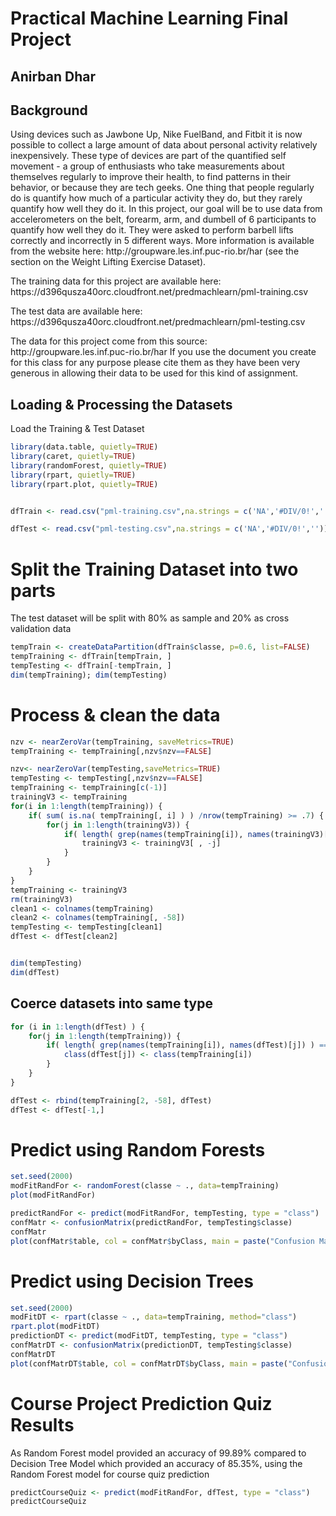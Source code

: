 # Practical Machine Learning Final Project
## Anirban Dhar

## Background
Using devices such as Jawbone Up, Nike FuelBand, and Fitbit it is now possible to collect a large amount of data about personal activity relatively inexpensively. These type of devices are part of the quantified self movement - a group of enthusiasts who take measurements about themselves regularly to improve their health, to find patterns in their behavior, or because they are tech geeks. One thing that people regularly do is quantify how much of a particular activity they do, but they rarely quantify how well they do it. In this project, our goal will be to use data from accelerometers on the belt, forearm, arm, and dumbell of 6 participants to quantify how well they do it. They were asked to perform barbell lifts correctly and incorrectly in 5 different ways. More information is available from the website here: http://groupware.les.inf.puc-rio.br/har (see the section on the Weight Lifting Exercise Dataset).

The training data for this project are available here:
https://d396qusza40orc.cloudfront.net/predmachlearn/pml-training.csv

The test data are available here:
https://d396qusza40orc.cloudfront.net/predmachlearn/pml-testing.csv

The data for this project come from this source: http://groupware.les.inf.puc-rio.br/har
If you use the document you create for this class for any purpose please cite them as they have been very generous in allowing their data to be used for this kind of assignment.


## Loading & Processing the Datasets
Load the Training & Test Dataset

```{r}
library(data.table, quietly=TRUE)
library(caret, quietly=TRUE)
library(randomForest, quietly=TRUE)
library(rpart, quietly=TRUE)
library(rpart.plot, quietly=TRUE)


dfTrain <- read.csv("pml-training.csv",na.strings = c('NA','#DIV/0!',''))

dfTest <- read.csv("pml-testing.csv",na.strings = c('NA','#DIV/0!',''))

```


# Split the Training Dataset into two parts

The test dataset will be split with 80% as  sample and 20% as cross validation data

```{r}
tempTrain <- createDataPartition(dfTrain$classe, p=0.6, list=FALSE)
tempTraining <- dfTrain[tempTrain, ]
tempTesting <- dfTrain[-tempTrain, ]
dim(tempTraining); dim(tempTesting)
```

# Process & clean the data

```{r}
nzv <- nearZeroVar(tempTraining, saveMetrics=TRUE)
tempTraining <- tempTraining[,nzv$nzv==FALSE]

nzv<- nearZeroVar(tempTesting,saveMetrics=TRUE)
tempTesting <- tempTesting[,nzv$nzv==FALSE]
tempTraining <- tempTraining[c(-1)]
trainingV3 <- tempTraining
for(i in 1:length(tempTraining)) {
    if( sum( is.na( tempTraining[, i] ) ) /nrow(tempTraining) >= .7) {
        for(j in 1:length(trainingV3)) {
            if( length( grep(names(tempTraining[i]), names(trainingV3)[j]) ) == 1)  {
                trainingV3 <- trainingV3[ , -j]
            }   
        } 
    }
}
tempTraining <- trainingV3
rm(trainingV3)
clean1 <- colnames(tempTraining)
clean2 <- colnames(tempTraining[, -58])  
tempTesting <- tempTesting[clean1]         
dfTest <- dfTest[clean2]             


dim(tempTesting)
dim(dfTest)
```
## Coerce datasets into same type

```{r}
for (i in 1:length(dfTest) ) {
    for(j in 1:length(tempTraining)) {
        if( length( grep(names(tempTraining[i]), names(dfTest)[j]) ) == 1)  {
            class(dfTest[j]) <- class(tempTraining[i])
        }      
    }      
}

dfTest <- rbind(tempTraining[2, -58], dfTest)
dfTest <- dfTest[-1,]
```


# Predict using Random Forests 
```{r}
set.seed(2000)
modFitRandFor <- randomForest(classe ~ ., data=tempTraining)
plot(modFitRandFor)

predictRandFor <- predict(modFitRandFor, tempTesting, type = "class")
confMatr <- confusionMatrix(predictRandFor, tempTesting$classe)
confMatr
plot(confMatr$table, col = confMatr$byClass, main = paste("Confusion Matrix With Random Forest: Accuracy =", round(confMatr$overall['Accuracy'], 5)))
```

# Predict using Decision Trees 
```{r}
set.seed(2000)
modFitDT <- rpart(classe ~ ., data=tempTraining, method="class")
rpart.plot(modFitDT)
predictionDT <- predict(modFitDT, tempTesting, type = "class")
confMatrDT <- confusionMatrix(predictionDT, tempTesting$classe)
confMatrDT
plot(confMatrDT$table, col = confMatrDT$byClass, main = paste("Confusion Matrix With Decision Tree: Accuracy =", round(confMatrDT$overall['Accuracy'], 5)))

```

# Course Project Prediction Quiz Results
As Random Forest model provided an accuracy of 99.89% compared to Decision Tree Model which provided an accuracy of 85.35%, using the Random Forest model for course quiz prediction

```{r}
predictCourseQuiz <- predict(modFitRandFor, dfTest, type = "class")
predictCourseQuiz
```

